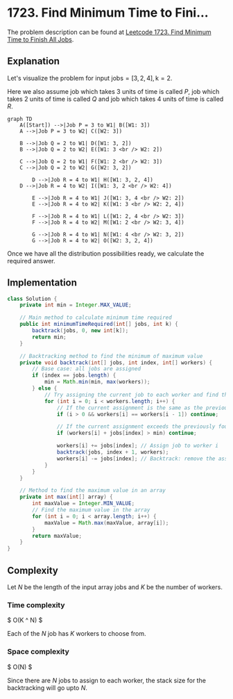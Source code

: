 
# 1723. Find Minimum Time to Fini...

The problem description can be found at [Leetcode 1723. Find Minimum Time to Finish All Jobs](https://leetcode.com/problems/find-minimum-time-to-finish-all-jobs/description/).


## Explanation

Let's visualize the problem for input $\text{jobs} = [3,2,4], \text{k} = 2$.

Here we also assume job which takes $3$ units of time is called $P$, job which takes $2$ units of time is called $Q$ and job which takes $4$ units of time is called $R$.

<div style={{textAlign:"center"}}>

```mermaid
graph TD
    A([Start]) -->|Job P = 3 to W1| B([W1: 3])
    A -->|Job P = 3 to W2| C([W2: 3])
	
    B -->|Job Q = 2 to W1| D([W1: 3, 2])
    B -->|Job Q = 2 to W2| E([W1: 3 <br /> W2: 2])

    C -->|Job Q = 2 to W1| F([W1: 2 <br /> W2: 3])
    C -->|Job Q = 2 to W2| G([W2: 3, 2])

		D -->|Job R = 4 to W1| H([W1: 3, 2, 4])
    D -->|Job R = 4 to W2| I([W1: 3, 2 <br /> W2: 4])

		E -->|Job R = 4 to W1| J([W1: 3, 4 <br /> W2: 2])
		E -->|Job R = 4 to W2| K([W1: 3 <br /> W2: 2, 4])

		F -->|Job R = 4 to W1| L([W1: 2, 4 <br /> W2: 3])
		F -->|Job R = 4 to W2| M([W1: 2 <br /> W2: 3, 4])

		G -->|Job R = 4 to W1| N([W1: 4 <br /> W2: 3, 2])
		G -->|Job R = 4 to W2| O([W2: 3, 2, 4])
``` 
</div>


Once we have all the distribution possibilities ready, we calculate the required answer.


## Implementation

<Tabs>
  <TabItem value="Java" label="Java" default>

```java
class Solution {
    private int min = Integer.MAX_VALUE;

    // Main method to calculate minimum time required
    public int minimumTimeRequired(int[] jobs, int k) {
        backtrack(jobs, 0, new int[k]);
        return min;
    }

    // Backtracking method to find the minimum of maximum value
    private void backtrack(int[] jobs, int index, int[] workers) {
        // Base case: all jobs are assigned
        if (index == jobs.length) {
            min = Math.min(min, max(workers));
        } else {
            // Try assigning the current job to each worker and find the minimum value
            for (int i = 0; i < workers.length; i++) {
                // If the current assignment is the same as the previous one, skip
                if (i > 0 && workers[i] == workers[i - 1]) continue;

                // If the current assignment exceeds the previously found min, then discard
                if (workers[i] + jobs[index] > min) continue;

                workers[i] += jobs[index]; // Assign job to worker i
                backtrack(jobs, index + 1, workers);
                workers[i] -= jobs[index]; // Backtrack: remove the assigned job
            }
        }
    }

    // Method to find the maximum value in an array
    private int max(int[] array) {
        int maxValue = Integer.MIN_VALUE;
        // Find the maximum value in the array
        for (int i = 0; i < array.length; i++) {
            maxValue = Math.max(maxValue, array[i]);
        }
        return maxValue;
    }
}
```
</TabItem>
</Tabs>


## Complexity

Let $N$ be the length of the input array $\text{jobs}$ and $K$ be the number of workers.

### Time complexity 

$
O(K ^ N)
$

Each of the $N$ job has $K$ workers to choose from.


### Space complexity

$
O(N)
$

Since there are $N$ jobs to assign to each worker, the stack size for the backtracking will go upto $N$.